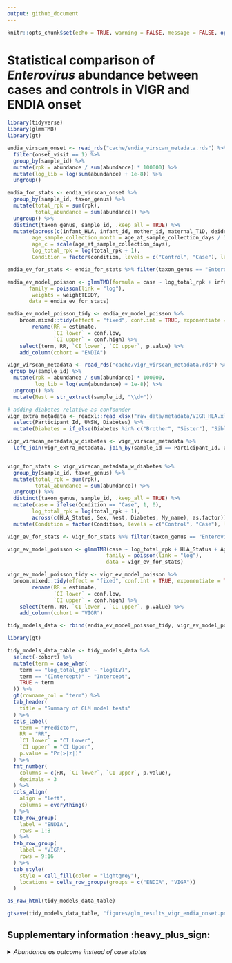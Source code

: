 ```yaml
---
output: github_document
---
```


```r
knitr::opts_chunk$set(echo = TRUE, warning = FALSE, message = FALSE, options(readr.show_col_types = FALSE))
```
 
# Statistical comparison of *Enterovirus* abundance between cases and controls in VIGR and ENDIA onset

```r
library(tidyverse)
library(glmmTMB)
library(gt)
```


```r
endia_virscan_onset <- read_rds("cache/endia_virscan_metadata.rds") %>% 
  filter(onset_visit == 1) %>% 
  group_by(sample_id) %>% 
  mutate(rpk = abundance / sum(abundance) * 100000) %>% 
  mutate(log_lib = log(sum(abundance) + 1e-8)) %>% 
  ungroup()

endia_for_stats <- endia_virscan_onset %>% 
  group_by(sample_id, taxon_genus) %>% 
  mutate(total_rpk = sum(rpk),
         total_abundance = sum(abundance)) %>% 
  ungroup() %>% 
  distinct(taxon_genus, sample_id, .keep_all = TRUE) %>% 
  mutate(across(c(infant_HLA, infant_id, mother_id, maternal_T1D, deidentified_nest_id_new, infant_sex), as.factor),
        age_sample_collection_month = age_at_sample_collection_days / 365 * 12,
        age_c = scale(age_at_sample_collection_days),
        log_total_rpk = log(total_rpk + 1),
        Condition = factor(condition, levels = c("Control", "Case"), labels = c("Control", "Case")))
```

```r
endia_ev_for_stats <- endia_for_stats %>% filter(taxon_genus == "Enterovirus")

endia_ev_model_poisson <- glmmTMB(formula = case ~ log_total_rpk + infant_HLA + age_sample_collection_month + infant_sex + maternal_T1D + (1|deidentified_nest_id_new) + (1|mother_id),
       family = poisson(link = "log"),
        weights = weightTEDDY,
       data = endia_ev_for_stats)

endia_ev_model_poisson_tidy <- endia_ev_model_poisson %>%
    broom.mixed::tidy(effect = "fixed", conf.int = TRUE, exponentiate = TRUE) %>% 
        rename(RR = estimate,
               `CI lower` = conf.low,
               `CI upper` = conf.high) %>% 
    select(term, RR, `CI lower`, `CI upper`, p.value) %>% 
    add_column(cohort = "ENDIA")
```

```r
vigr_virscan_metadata <- read_rds("cache/vigr_virscan_metadata.rds") %>% 
 group_by(sample_id) %>% 
  mutate(rpk = abundance / sum(abundance) * 100000,
         log_lib = log(sum(abundance) + 1e-8)) %>% 
  ungroup() %>% 
  mutate(Nest = str_extract(sample_id, "\\d+"))

# adding diabetes relative as confounder 
vigr_extra_metadata <- readxl::read_xlsx("raw_data/metadata/VIGR_HLA.xlsx") %>% 
  select(Participant_Id, UNSW, Diabetes) %>% 
  mutate(Diabetes = if_else(Diabetes %in% c("Brother", "Sister"), "Sibling", Diabetes)) 

vigr_virscan_metadata_w_diabetes <- vigr_virscan_metadata %>% 
  left_join(vigr_extra_metadata, join_by(sample_id == Participant_Id, UNSW))


vigr_for_stats <- vigr_virscan_metadata_w_diabetes %>% 
  group_by(sample_id, taxon_genus) %>%
  mutate(total_rpk = sum(rpk),
         total_abundance = sum(abundance)) %>% 
  ungroup() %>% 
  distinct(taxon_genus, sample_id, .keep_all = TRUE) %>% 
  mutate(case = ifelse(Condition == "Case", 1, 0),
        log_total_rpk = log(total_rpk + 1),
        across(c(HLA_Status, Sex, Nest, Diabetes, My_name), as.factor)) %>% 
  mutate(Condition = factor(Condition, levels = c("Control", "Case"), labels = c("Control", "Case")))

vigr_ev_for_stats <- vigr_for_stats %>% filter(taxon_genus == "Enterovirus")

vigr_ev_model_poisson <- glmmTMB(case ~ log_total_rpk + HLA_Status + Age + Sex + Diabetes + (1|Nest) + (1|My_name),
                                family = poisson(link = "log"),
                                data = vigr_ev_for_stats)

vigr_ev_model_poisson_tidy <- vigr_ev_model_poisson %>%  
  broom.mixed::tidy(effect = "fixed", conf.int = TRUE, exponentiate = TRUE) %>% 
        rename(RR = estimate,
               `CI lower` = conf.low,
               `CI upper` = conf.high) %>% 
    select(term, RR, `CI lower`, `CI upper`, p.value) %>% 
    add_column(cohort = "VIGR")
```

```r
tidy_models_data <- rbind(endia_ev_model_poisson_tidy, vigr_ev_model_poisson_tidy)
```

```r
library(gt)

tidy_models_data_table <- tidy_models_data %>%
  select(-cohort) %>% 
  mutate(term = case_when(
    term == "log_total_rpk" ~ "log(EV)",
    term == "(Intercept)" ~ "Intercept",
    TRUE ~ term
  )) %>% 
  gt(rowname_col = "term") %>%
  tab_header(
    title = "Summary of GLM model tests"
  ) %>%
  cols_label(
    term = "Predictor",
    RR = "RR",
    `CI lower` = "CI Lower",
    `CI upper` = "CI Upper",
    p.value = "Pr(>|z|)"
  ) %>%
  fmt_number(
    columns = c(RR, `CI lower`, `CI upper`, p.value),
    decimals = 3
  ) %>%
  cols_align(
    align = "left",
    columns = everything()
  ) %>% 
  tab_row_group(
    label = "ENDIA",
    rows = 1:8
  ) %>% 
  tab_row_group(
    label = "VIGR",
    rows = 9:16
  ) %>% 
  tab_style(
    style = cell_fill(color = "lightgrey"),
    locations = cells_row_groups(groups = c("ENDIA", "VIGR"))
  )

as_raw_html(tidy_models_data_table)

```

```r
gtsave(tidy_models_data_table, "figures/glm_results_vigr_endia_onset.png")
```

## Supplementary information :heavy_plus_sign:

<details>
  <summary><i> Abundance as outcome instead of case status </i></summary>

### Enterovirus genus only for both ENDIA and VIGR

**ENDIA** 

```r
endia_ev_model_w_abundance <- glmmTMB(formula = total_abundance ~ Condition + infant_HLA + age_sample_collection_month + infant_sex + maternal_T1D + (1|deidentified_nest_id_new) + (1|mother_id),
       family = poisson(link = "log"),
        weights = weightTEDDY,
       data = endia_ev_for_stats)

endia_ev_model_w_abundance %>% summary()

endia_ev_model_w_abundance %>% 
  broom.mixed::tidy(effects = "fixed", conf.int = TRUE, exponentiate = TRUE) %>% 
  select(term, estimate, p.value, conf.low, conf.high)
```

**VIGR**

```r

vigr_ev_model_w_abundance <- glmmTMB(total_abundance ~ Condition + HLA_Status + Age + Sex + Diabetes + (1|Nest) + (1|My_name),
                                family = poisson(link = "log"),
                                offset = log_lib,
                                data = vigr_ev_for_stats) 

vigr_ev_model_w_abundance %>% summary()

vigr_ev_model_w_abundance %>% 
 broom.mixed::tidy(effects = "fixed", conf.int = TRUE, exponentiate = TRUE) %>% 
 select(term, estimate, p.value, conf.low, conf.high)
```

### Adding additional genera for ENDIA 

Getting the top genera present in both cases and controls

```r
endia_top_genera_in_both_conditions <- endia_virscan_onset %>%
  group_by(condition, taxon_genus) %>%
  summarise(total_abundance = sum(abundance, na.rm = TRUE), .groups = "drop") %>%
  group_by(condition) %>%
  slice_max(total_abundance, n = 16) %>%  # get top 16 abundant genera per condition
  ungroup() %>%
  semi_join(            # keep only genera that appear in both conditions' top 16
    count(., taxon_genus) %>% filter(n == 2), 
    by = "taxon_genus"
  ) %>%
  group_by(taxon_genus) %>%
  mutate(total_abundance_overall = sum(total_abundance)) %>% # get total abundance for both conditions combined per genus
  ungroup() %>%
  arrange(desc(total_abundance_overall), taxon_genus, condition) # arrange so top most abundant genera are first

endia_top_genera <- endia_top_genera_in_both_conditions %>% pull(taxon_genus) %>% unique()

endia_top_genera
```

```r
# Function to fit a GLM model for a single genus 
run_glms_on_endia_genera_abundance <- function(df) {
  
  unique_genera <- df %>% pull(taxon_genus) %>% unique()
  
   map(set_names(unique_genera), function(genus) {
    single_genus_data <- df %>% filter(taxon_genus == genus)
    
    glmmTMB(formula = total_abundance ~ Condition + infant_HLA + age_sample_collection_month + infant_sex + maternal_T1D + (1|deidentified_nest_id_new) + (1|mother_id),
                   weights = weightTEDDY, 
                   data = single_genus_data,
                   offset = log_lib,
                   family = poisson(link = "log"))
  })
}

# extract and tidy GLM results

tidy_glm_results <- function(glm_list) {
  tidy_glm_results_list <- map(names(glm_list), function(genus) {
    broom.mixed::tidy(glm_list[[genus]], effects = "fixed", conf.int = TRUE, exponentiate = TRUE) %>%
      mutate(genus = genus, .before = effect) %>% 
      rename(risk_ratio = estimate,
         ci_low = conf.low,
         ci_high = conf.high)
  })
  
  # combine results into a single dataframe and apply multiple testing correction
  list_rbind(tidy_glm_results_list) %>%
    mutate(p_adjust_BH = p.adjust(p.value, method = "BH")) %>% 
    mutate(significant = ifelse(p_adjust_BH <= 0.10, T, F))
}
```

```r
endia_abundance_top_genera <- endia_for_stats %>% filter(taxon_genus %in% endia_top_genera) # top 14 in cases and control

endia_abundance_top_genera_glms <- run_glms_on_endia_genera_abundance(endia_abundance_top_genera)

endia_abundance_top_genera_glms_tidy <- tidy_glm_results(endia_abundance_top_genera_glms)
```


```r
endia_abundance_top_genera_glms_tidy %>% 
  filter(genus != "Simplexvirus") %>% 
  filter(genus != "Lentivirus") %>% 
  filter(genus != "Mamastrovirus") %>% 
  filter(genus != "Roseolovirus") %>% 
  filter(term == "ConditionCase") %>% 
  mutate(genus_w_pvalue = paste(genus, "(",round(p_adjust_BH, digits = 2),")")) %>% 
  arrange(desc(risk_ratio)) %>% 
  mutate(genus_w_pvalue = factor(genus_w_pvalue, levels = rev(unique(genus_w_pvalue)))) %>% 
  ggplot(aes(x = risk_ratio, y = genus_w_pvalue)) +
  geom_point(color = "black") +
  geom_errorbarh(aes(xmin = ci_low, xmax = ci_high), height = 0.2, color = "black") +
  geom_vline(xintercept = 1, linetype = "dashed", color = "red") + # Reference line
  theme_minimal() +
  labs(x = "Risk Ratio", y = "Genus and adjusted BH P value") +
  theme(axis.text.y = element_text(size = 10, face = "italic")) 
```






